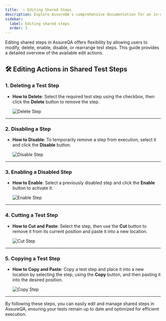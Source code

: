 ```yaml
---
title:  ✏️ Editing Shared Steps
description: Explore AssureQA's comprehensive documentation for an in-depth look at our services and tools.
sidebar:
  label: Editing shared steps 
  order: 3
---
```


Editing shared steps in AssureQA offers flexibility by allowing users to modify, delete, enable, disable, or rearrange test steps. This guide provides a detailed overview of the available edit actions.

## 🛠️ Editing Actions in Shared Test Steps

### 1. Deleting a Test Step

- **How to Delete**: Select the required test step using the checkbox, then click the **Delete** button to remove the step.

   ![Delete Step](../../images/1.Delete_steps_in_shared.png)

---
### 2. Disabling a Step

- **How to Disable**: To temporarily remove a step from execution, select it and click the **Disable** button.

   ![Disable Step](../../images/3.Disable_Test_step.png)

---

### 3. Enabling a Disabled Step

- **How to Enable**: Select a previously disabled step and click the **Enable** button to activate it.

   ![Enable Step](../../images/2.Enable_step.png)

---


### 4. Cutting a Test Step

- **How to Cut and Paste**: Select the step, then use the **Cut** button to remove it from its current position and paste it into a new location.

   ![Cut Step](../../images/4.Cut_test_step.png)

---

### 5. Copying a Test Step

- **How to Copy and Paste**: Copy a test step and place it into a new location by selecting the step, using the **Copy** button, and then pasting it into the desired position.

   ![Copy Step](../../images/5.Copy_test_step.png)

---



By following these steps, you can easily edit and manage shared steps in AssureQA, ensuring your tests remain up to date and optimized for efficient execution.

